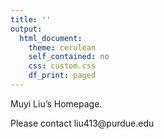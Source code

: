 ```yaml
---
title: ''
output:
  html_document:
    theme: cerulean
    self_contained: no
    css: custom.css
    df_print: paged
---
```


\newline\newline\newline\newline\newline

Muyi Liu's Homepage.

\newline\newline\newline\newline\newline

Please contact liu413@purdue.edu